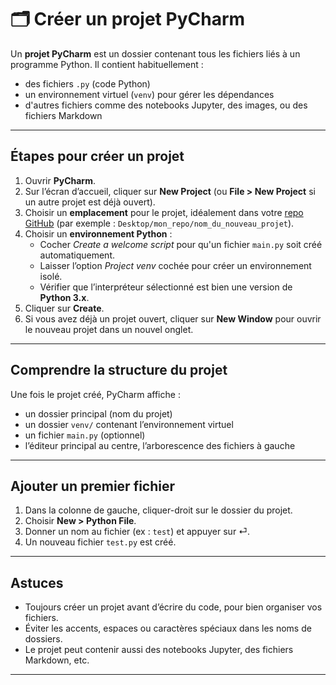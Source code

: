 # 🗂️ Créer un projet PyCharm

Un **projet PyCharm** est un dossier contenant tous les fichiers liés à un programme Python.
Il contient habituellement :

- des fichiers `.py` (code Python)
- un environnement virtuel (`venv`) pour gérer les dépendances
- d'autres fichiers comme des notebooks Jupyter, des images, ou des fichiers Markdown

---

## Étapes pour créer un projet

1. Ouvrir **PyCharm**.
2. Sur l’écran d’accueil, cliquer sur **New Project** (ou **File > New Project**
si un autre projet est déjà ouvert).
3. Choisir un **emplacement** pour le projet, idéalement dans votre [repo GitHub](gestion-repo-github)
(par exemple : `Desktop/mon_repo/nom_du_nouveau_projet`).
4. Choisir un **environnement Python** :
   - Cocher *Create a welcome script* pour qu'un fichier `main.py` soit créé automatiquement.
   - Laisser l’option *Project venv* cochée pour créer un environnement isolé.
   - Vérifier que l’interpréteur sélectionné est bien une version de **Python 3.x**.
5. Cliquer sur **Create**.
6. Si vous avez déjà un projet ouvert, cliquer sur **New Window**
pour ouvrir le nouveau projet dans un nouvel onglet.

---

## Comprendre la structure du projet

Une fois le projet créé, PyCharm affiche :

- un dossier principal (nom du projet)
- un dossier `venv/` contenant l’environnement virtuel
- un fichier `main.py` (optionnel)
- l’éditeur principal au centre, l’arborescence des fichiers à gauche

---

## Ajouter un premier fichier

1. Dans la colonne de gauche, cliquer-droit sur le dossier du projet.
2. Choisir **New > Python File**.
3. Donner un nom au fichier (ex : `test`) et appuyer sur ⏎.
4. Un nouveau fichier `test.py` est créé.

---

## Astuces

- Toujours créer un projet avant d’écrire du code, pour bien organiser vos fichiers.
- Éviter les accents, espaces ou caractères spéciaux dans les noms de dossiers.
- Le projet peut contenir aussi des notebooks Jupyter, des fichiers Markdown, etc.

---
